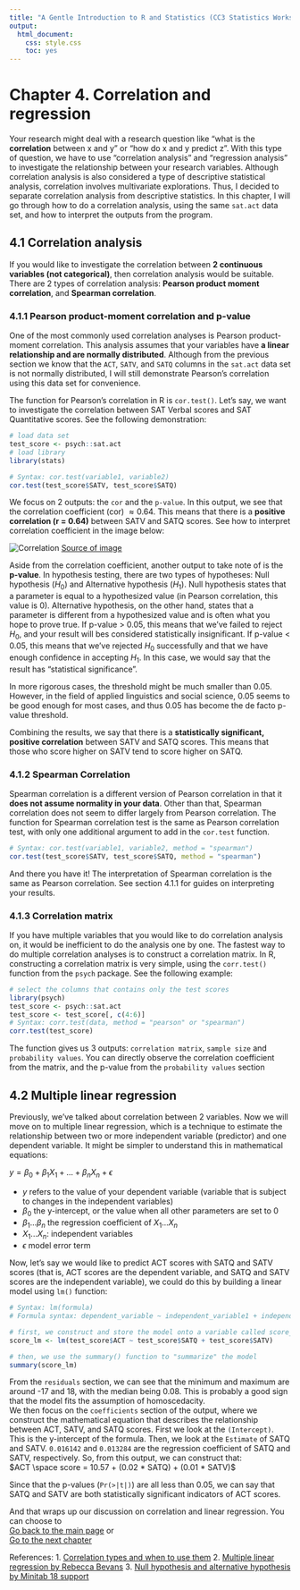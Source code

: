 ```yaml
---
title: "A Gentle Introduction to R and Statistics (CC3 Statistics Workshop)"
output:
  html_document:
    css: style.css
    toc: yes
---
```


# Chapter 4. Correlation and regression

Your research might deal with a research question like  "what is the <strong>correlation</strong> between x and y" or "how do x and y predict z". With this type of question, we have to use "correlation analysis" and "regression analysis" to investigate the relationship between your research variables. Although correlation analysis is also considered a type of descriptive statistical analysis, correlation involves multivariate explorations. Thus, I decided to separate correlation analysis from descriptive statistics. In this chapter, I will go through how to do a correlation analysis, using the same `sat.act` data set, and how to interpret the outputs from the program.

## 4.1 Correlation analysis 

If you would like to investigate the correlation between <strong>2 continuous variables (not categorical)</strong>, then correlation analysis would be suitable. There are 2 types of correlation analysis: <strong>Pearson product moment correlation</strong>, and <strong>Spearman correlation</strong>. 

### 4.1.1 Pearson product-moment correlation and p-value
One of the most commonly used correlation analyses is Pearson product-moment correlation. This analysis assumes that your variables have <strong>a linear relationship and are normally distributed</strong>. Although from the previous section we know that the `ACT`, `SATV`, and `SATQ` columns in the `sat.act` data set is not normally distributed, I will still demonstrate Pearson's correlation using this data set for convenience. 

The function for Pearson's correlation in R is `cor.test()`. Let's say, we want to investigate the correlation between SAT Verbal scores and SAT Quantitative scores. See the following demonstration: 

``` r
# load data set
test_score <- psych::sat.act
# load library
library(stats)

# Syntax: cor.test(variable1, variable2)
cor.test(test_score$SATV, test_score$SATQ)
```

We focus on 2 outputs: the `cor` and the `p-value`. In this output, we see that the correlation coefficient (cor) $\approx 0.64$. This means that there is a <strong>positive correlation (r = 0.64)</strong> between SATV and SATQ scores. See how to interpret correlation coefficient in the image below: 

![Correlation](Cor.png)
[Source of image](https://www.google.com/url?sa=i&url=https%3A%2F%2Fbusinessq-software.com%2F2019%2F02%2F21%2Fscatter_plot%2F&psig=AOvVaw0e_bBP9U_CUhnOiVehwdB8&ust=1633938008097000&source=images&cd=vfe&ved=0CAwQjhxqFwoTCND9n8arv_MCFQAAAAAdAAAAABAd)

Aside from the correlation coefficient, another output to take note of is the <strong>p-value</strong>. In hypothesis testing, there are two types of hypotheses: Null hypothesis ($H_0$) and Alternative hypothesis ($H_1$). Null hypothesis states that a parameter is equal to a hypothesized value (in Pearson correlation, this value is 0). Alternative hypothesis, on the other hand, states that a parameter is different from a hypothesized value and is often what you hope to prove true. If p-value > 0.05, this means that we've failed to reject $H_0$, and your result will bes considered statistically insignificant. If p-value < 0.05, this means that we've rejected $H_0$ successfully and that we have enough confidence in accepting $H_1$. In this case, we would say that the result has "statistical significance".

In more rigorous cases, the threshold might be much smaller than 0.05. However, in the field of applied linguistics and social science, 0.05 seems to be good enough for most cases, and thus 0.05 has become the de facto p-value threshold. 

Combining the results, we say that there is a <strong>statistically significant, positive correlation</strong> between SATV and SATQ scores. This means that those who score higher on SATV tend to score higher on SATQ.

### 4.1.2 Spearman Correlation
Spearman correlation is a different version of Pearson correlation in that it <strong>does not assume normality in your data</strong>. Other than that, Spearman correlation does not seem to differ largely from Pearson correlation. The function for Spearman correlation test is the same as Pearson correlation test, with only one additional argument to add in the `cor.test` function.
``` r
# Syntax: cor.test(variable1, variable2, method = "spearman")
cor.test(test_score$SATV, test_score$SATQ, method = "spearman")
```

And there you have it! The interpretation of Spearman correlation is the same as Pearson correlation. See section 4.1.1 for guides on interpreting your results. 

### 4.1.3 Correlation matrix 
If you have multiple variables that you would like to do correlation analysis on, it would be inefficient to do the analysis one by one. The fastest way to do multiple correlation analyses is to construct a correlation matrix. In R, constructing a correlation matrix is very simple, using the `corr.test()` function from the `psych` package. See the following example:

``` r
# select the columns that contains only the test scores
library(psych)
test_score <- psych::sat.act
test_score <- test_score[, c(4:6)]
# Syntax: corr.test(data, method = "pearson" or "spearman")
corr.test(test_score)
```
The function gives us 3 outputs: `correlation matrix`, `sample size` and `probability values`. You can directly observe the correlation coefficient from the matrix, and the p-value from the `probability values` section


## 4.2 Multiple linear regression
Previously, we've talked about correlation between 2 variables. Now we will move on to multiple linear regression, which is a technique to estimate the relationship between two or more independent variable (predictor) and one dependent variable. It might be simpler to understand this in mathematical equations: 

$y = \beta_0 + \beta_1X_1 + ... + \beta_nX_n + \epsilon$
<br><ul>
<li> $y$ refers to the value of your dependent variable (variable that is subject to changes in the independent variables)</li>
<li>$\beta_0$ the y-intercept, or the value when all other parameters are set to 0</li>
<li>$\beta_1 ... \beta_n$ the regression coefficient of $X_1...X_n$</li>
<li>$X_1...X_n$: independent variables</li>
<li>$\epsilon$ model error term
</ul>

Now, let's say we would like to predict ACT scores with SATQ and SATV scores (that is, ACT scores are the dependent variable, and SATQ and SATV scores are the independent variable), we could do this by building a linear model using `lm()` function: 
``` r
# Syntax: lm(formula)
# Formula syntax: dependent_variable ~ independent_variable1 + independent_variable2 + ...+ independent_variable_n

# first, we construct and store the model onto a variable called score_lm
score_lm <- lm(test_score$ACT ~ test_score$SATQ + test_score$SATV)

# then, we use the summary() function to "summarize" the model
summary(score_lm)
```

From the `residuals` section, we can see that the minimum and maximum are around -17 and 18, with the median being 0.08. This is probably a good sign that the model fits the assumption of homoscedacity. <br>
We then focus on the `coefficients` section of the output, where we construct the mathematical equation that describes the relationship between ACT, SATV, and SATQ scores. First we look at the `(Intercept)`. This is the y-intercept of the formula. Then, we look at the `Estimate` of SATQ and SATV. `0.016142` and `0.013284` are the regression coefficient of SATQ and SATV, respectively. So, from this output, we can construct that: <br> $ACT \space score = 10.57 + (0.02 * SATQ) + (0.01 * SATV)$ 

Since that the p-values (`Pr(>|t|)`) are all less than 0.05, we can say that SATQ and SATV are both statistically significant indicators of ACT scores. 

And that wraps up our discussion on correlation and linear regression. You can choose to <br> [Go back to the main page](https://ludougan123234.github.io/Index.html) or <br> [Go to the next chapter](https://ludougan123234.github.io/Chapter_5.html)


References:
1. [Correlation types and when to use them](https://ademos.people.uic.edu/Chapter22.html)
2. [Multiple linear regression by Rebecca Bevans](https://www.scribbr.com/statistics/multiple-linear-regression/)
3. [Null hypothesis and alternative hypothesis by Minitab 18 support](https://support.minitab.com/en-us/minitab/18/help-and-how-to/statistics/basic-statistics/supporting-topics/basics/null-and-alternative-hypotheses/#:~:text=The%20null%20hypothesis%20states%20that,equal%20to%20a%20hypothesized%20value.&text=The%20alternative%20hypothesis%20is%20what,or%20hope%20to%20prove%20true.)
